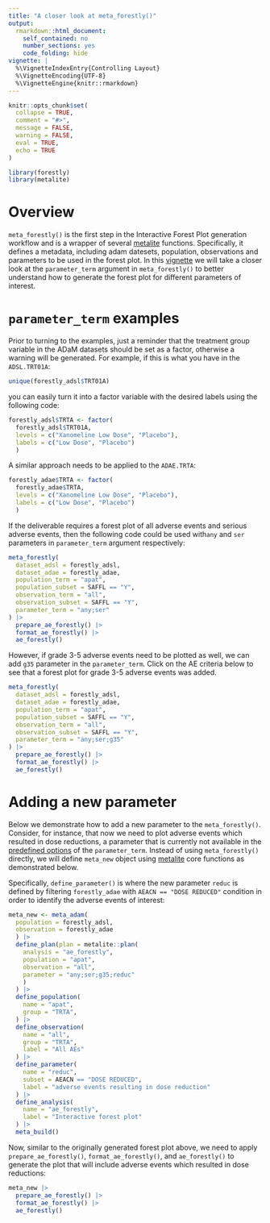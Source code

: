 ```yaml
---
title: "A closer look at meta_forestly()"
output:
  rmarkdown::html_document:
    self_contained: no
    number_sections: yes
    code_folding: hide
vignette: |
  %\VignetteIndexEntry{Controlling Layout}
  %\VignetteEncoding{UTF-8}
  %\VignetteEngine{knitr::rmarkdown}
---
```


```r
knitr::opts_chunk$set(
  collapse = TRUE,
  comment = "#>",
  message = FALSE,
  warning = FALSE,
  eval = TRUE,
  echo = TRUE
)
```

```r
library(forestly)
library(metalite)
```

# Overview

`meta_forestly()` is the first step in the Interactive Forest Plot generation workflow and is a wrapper of several [metalite](https://merck.github.io/metalite/) functions. Specifically, it defines a metadata, including adam datesets, population, observations and parameters to be used in the forest plot. 
In this [vignette](https://merck.github.io/forestly/articles/forestly.html#define-metadata) we will take a closer look at the `parameter_term` argument in `meta_forestly()` to better understand how to generate the forest plot for different parameters of interest.

# `parameter_term` examples

Prior to turning to the examples, just a reminder that the treatment group variable in the ADaM datasets should be set as a factor, otherwise a warning will be generated. 
For example, if this is what you have in the `ADSL.TRT01A`:
```r
unique(forestly_adsl$TRT01A)
```

you can easily turn it into a factor variable with the desired labels using the following code: 

```r
forestly_adsl$TRTA <- factor(
  forestly_adsl$TRT01A, 
  levels = c("Xanomeline Low Dose", "Placebo"), 
  labels = c("Low Dose", "Placebo")
  )
```

A similar approach needs to be applied to the `ADAE.TRTA`:

```r
forestly_adae$TRTA <- factor(
  forestly_adae$TRTA, 
  levels = c("Xanomeline Low Dose", "Placebo"), 
  labels = c("Low Dose", "Placebo")
  )
```

If the deliverable requires a forest plot of all adverse events and serious adverse events, then the following code could be used with`any` and `ser` parameters in `parameter_term` argument respectively:

```r
meta_forestly(
  dataset_adsl = forestly_adsl,
  dataset_adae = forestly_adae,
  population_term = "apat",
  population_subset = SAFFL == "Y",
  observation_term = "all",
  observation_subset = SAFFL == "Y",
  parameter_term = "any;ser"
) |>
  prepare_ae_forestly() |>
  format_ae_forestly() |>
  ae_forestly()
```

However, if grade 3-5 adverse events need to be plotted as well, we can add `g35` parameter in the `parameter_term`. Click on the AE criteria below to see that a forest plot for grade 3-5 adverse events was added.

```r
meta_forestly(
  dataset_adsl = forestly_adsl,
  dataset_adae = forestly_adae,
  population_term = "apat",
  population_subset = SAFFL == "Y",
  observation_term = "all",
  observation_subset = SAFFL == "Y",
  parameter_term = "any;ser;g35"
) |>
  prepare_ae_forestly() |>
  format_ae_forestly() |>
  ae_forestly()
```

# Adding a new parameter

Below we demonstrate how to add a new parameter to the `meta_forestly()`. Consider, for instance, that now we need to plot adverse events which resulted in dose reductions, a parameter that is currently not available in the [predefined options](https://merck.github.io/forestly/articles/forestly.html) of the `parameter_term`. Instead of using `meta_forestly()` directly, we will define `meta_new` object using [metalite](https://merck.github.io/metalite/) core functions as demonstrated below. 

Specifically, `define_parameter()` is where the new parameter `reduc` is defined by filtering `forestly_adae` with `AEACN == "DOSE REDUCED"` condition in order to identify the adverse events of interest:

```r
meta_new <- meta_adam(
  population = forestly_adsl,
  observation = forestly_adae
  ) |>
  define_plan(plan = metalite::plan(
    analysis = "ae_forestly",
    population = "apat",
    observation = "all",
    parameter = "any;ser;g35;reduc"
    )
  ) |>
  define_population(
    name = "apat",
    group = "TRTA",
  ) |>
  define_observation(
    name = "all",
    group = "TRTA",
    label = "All AEs"
  ) |>
  define_parameter(
    name = "reduc",
    subset = AEACN == "DOSE REDUCED",
    label = "adverse events resulting in dose reduction"
  ) |>
  define_analysis(
    name = "ae_forestly",
    label = "Interactive forest plot"
  ) |>
  meta_build()
```

Now, similar to the originally generated forest plot above, we need to apply `prepare_ae_forestly()`, `format_ae_forestly()`, and `ae_forestly()` to generate the plot that will include adverse events which resulted in dose reductions:

```r
meta_new |>
  prepare_ae_forestly() |>
  format_ae_forestly() |>
  ae_forestly()
```


